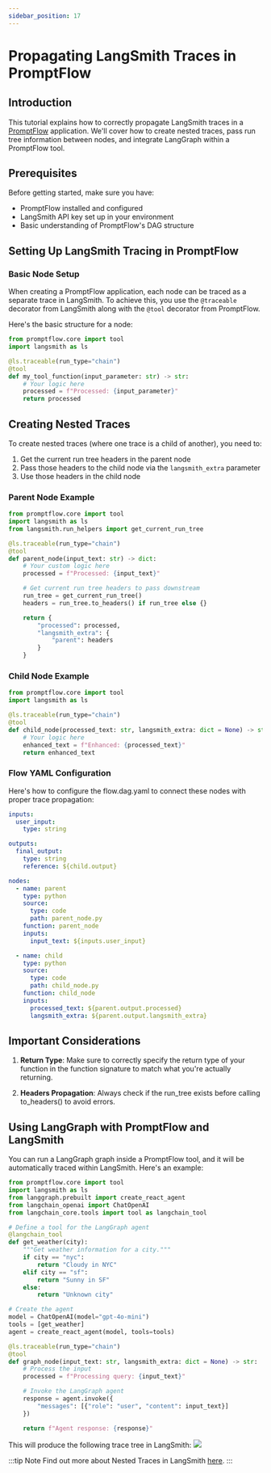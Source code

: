 ```yaml
---
sidebar_position: 17
---
```


# Propagating LangSmith Traces in PromptFlow

## Introduction

This tutorial explains how to correctly propagate LangSmith traces in a [PromptFlow](https://github.com/microsoft/promptflow) application. We'll cover how to create nested traces, pass run tree information between nodes, and integrate LangGraph within a PromptFlow tool.

## Prerequisites

Before getting started, make sure you have:

- PromptFlow installed and configured
- LangSmith API key set up in your environment
- Basic understanding of PromptFlow's DAG structure

## Setting Up LangSmith Tracing in PromptFlow

### Basic Node Setup

When creating a PromptFlow application, each node can be traced as a separate trace in LangSmith. To achieve this, you use the `@traceable` decorator from LangSmith along with the `@tool` decorator from PromptFlow.

Here's the basic structure for a node:

```python
from promptflow.core import tool
import langsmith as ls

@ls.traceable(run_type="chain")
@tool
def my_tool_function(input_parameter: str) -> str:
    # Your logic here
    processed = f"Processed: {input_parameter}"
    return processed
```

## Creating Nested Traces

To create nested traces (where one trace is a child of another), you need to:

1. Get the current run tree headers in the parent node
2. Pass those headers to the child node via the `langsmith_extra` parameter
3. Use those headers in the child node

### Parent Node Example

```python
from promptflow.core import tool
import langsmith as ls
from langsmith.run_helpers import get_current_run_tree

@ls.traceable(run_type="chain")
@tool
def parent_node(input_text: str) -> dict:
    # Your custom logic here
    processed = f"Processed: {input_text}"

    # Get current run tree headers to pass downstream
    run_tree = get_current_run_tree()
    headers = run_tree.to_headers() if run_tree else {}

    return {
        "processed": processed,
        "langsmith_extra": {
            "parent": headers
        }
    }
```

### Child Node Example

```python
from promptflow.core import tool
import langsmith as ls

@ls.traceable(run_type="chain")
@tool
def child_node(processed_text: str, langsmith_extra: dict = None) -> str:
    # Your logic here
    enhanced_text = f"Enhanced: {processed_text}"
    return enhanced_text
```

### Flow YAML Configuration

Here's how to configure the flow.dag.yaml to connect these nodes with proper trace propagation:

```yaml
inputs:
  user_input:
    type: string

outputs:
  final_output:
    type: string
    reference: ${child.output}

nodes:
  - name: parent
    type: python
    source:
      type: code
      path: parent_node.py
    function: parent_node
    inputs:
      input_text: ${inputs.user_input}

  - name: child
    type: python
    source:
      type: code
      path: child_node.py
    function: child_node
    inputs:
      processed_text: ${parent.output.processed}
      langsmith_extra: ${parent.output.langsmith_extra}
```

## Important Considerations

1. **Return Type**: Make sure to correctly specify the return type of your function in the function signature to match what you're actually returning.

2. **Headers Propagation**: Always check if the run_tree exists before calling to_headers() to avoid errors.

## Using LangGraph with PromptFlow and LangSmith

You can run a LangGraph graph inside a PromptFlow tool, and it will be automatically traced within LangSmith. Here's an example:

```python
from promptflow.core import tool
import langsmith as ls
from langgraph.prebuilt import create_react_agent
from langchain_openai import ChatOpenAI
from langchain_core.tools import tool as langchain_tool

# Define a tool for the LangGraph agent
@langchain_tool
def get_weather(city):
    """Get weather information for a city."""
    if city == "nyc":
        return "Cloudy in NYC"
    elif city == "sf":
        return "Sunny in SF"
    else:
        return "Unknown city"

# Create the agent
model = ChatOpenAI(model="gpt-4o-mini")
tools = [get_weather]
agent = create_react_agent(model, tools=tools)

@ls.traceable(run_type="chain")
@tool
def graph_node(input_text: str, langsmith_extra: dict = None) -> str:
    # Process the input
    processed = f"Processing query: {input_text}"

    # Invoke the LangGraph agent
    response = agent.invoke({
        "messages": [{"role": "user", "content": input_text}]
    })

    return f"Agent response: {response}"
```

This will produce the following trace tree in LangSmith:
![](./static/promptflow_langsmith.png)

:::tip Note
Find out more about Nested Traces in LangSmith [here](/observability/how_to_guides/nest_traces).
:::
